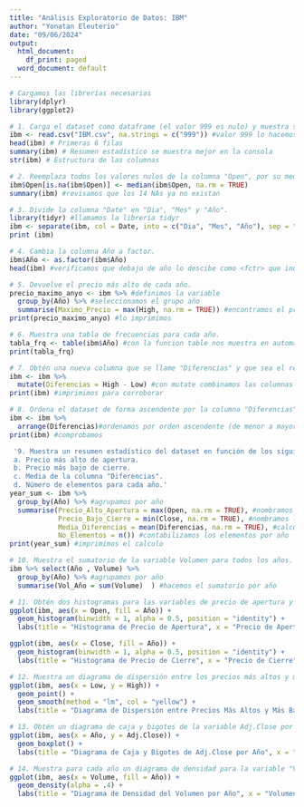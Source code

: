---
title: "Análisis Exploratorio de Datos: IBM"
author: "Yonatan Eleuterio"
date: "09/06/2024"
output:
  html_document:
    df_print: paged
  word_document: default
---

```{r}
# Cargamos las librerías necesarias
library(dplyr)
library(ggplot2)

# 1. Carga el dataset como dataframe (el valor 999 es nulo) y muestra sus primeras filas, su resúmen estadístico y la estructura de sus columnas.
ibm <- read.csv("IBM.csv", na.strings = c("999")) #valor 999 lo hacemos nulo
head(ibm) # Primeras 6 filas
summary(ibm) # Resumen estadístico se muestra mejor en la consola
str(ibm) # Estructura de las columnas
```
```{r}
# 2. Reemplaza todos los valores nulos de la columna "Open", por su mediana
ibm$Open[is.na(ibm$Open)] <- median(ibm$Open, na.rm = TRUE)
summary(ibm) #revisamos que los 14 NAs ya no existan
```
```{r}
# 3. Divide la columna "Date" en "Dia", "Mes" y "Año".
library(tidyr) #llamamos la libreria tidyr
ibm <- separate(ibm, col = Date, into = c("Dia", "Mes", "Año"), sep = "/") #usamos la funcion separate para dividir la fecha como se pide
print (ibm)

```
```{r}
# 4. Cambia la columna Año a factor.
ibm$Año <- as.factor(ibm$Año)
head(ibm) #verificamos que debajo de año lo descibe como <fctr> que indica que es correcto
```

```{r}
# 5. Devuelve el precio más alto de cada año.
precio_maximo_anyo <- ibm %>% #definimos la variable
  group_by(Año) %>% #seleccionamos el grupo año
  summarise(Maximo_Precio = max(High, na.rm = TRUE)) #encontramos el precio maximo por año
print(precio_maximo_anyo) #lo imprimimos

```
```{r}
# 6. Muestra una tabla de frecuencias para cada año.
tabla_frq <- table(ibm$Año) #con la funcion table nos muestra en automatico las frcuencias para la columna que querramos (año)
print(tabla_frq)
```
```{r}
# 7. Obtén una nueva columna que se llame "Diferencias" y que sea el resultado de restar al precio más alto el precio más bajo.
ibm <- ibm %>%
  mutate(Diferencias = High - Low) #con mutate combinamos las columnas y realizamos una operación entre las mismas
print(ibm) #imprimimos para corroborar
```
```{r}
# 8. Ordena el dataset de forma ascendente por la columna "Diferencias".
ibm <- ibm %>%
  arrange(Diferencias)#ordenamos por orden ascendente (de menor a mayor) las difernecias por default arrange lo hace en ascendente
print(ibm) #comprobamos
```
```{r}
 '9. Muestra un resumen estadístico del dataset en función de los siguientes valores por cada año:
 a. Precio más alto de apertura.
 b. Precio más bajo de cierre.
 c. Media de la columna "Diferencias".
 d. Número de elementos para cada año.'
year_sum <- ibm %>%
  group_by(Año) %>% #agrupamos por año
  summarise(Precio_Alto_Apertura = max(Open, na.rm = TRUE), #nombramos la columna y seleccionamos el maximo 
            Precio_Bajo_Cierre = min(Close, na.rm = TRUE), #nombramos la columna y seleccionamos el minimo
            Media_Diferencias = mean(Diferencias, na.rm = TRUE), #calculamos el promedio y lo proyecatamos nombrando la columna
            No_Elementos = n()) #contabilizamos los elementos por año
print(year_sum) #imprimimos el calculo

```
```{r}
# 10. Muestra el sumatorio de la variable Volumen para todos los años.
ibm %>% select(Año , Volume) %>%
  group_by(Año) %>% #agrupamos por año
  summarise(Vol_Año = sum(Volume)  ) #hacemos el sumatorio por año

```
```{r}
# 11. Obtén dos histogramas para las variables de precio de apertura y cierre, rellena los histogramas en función del año.
ggplot(ibm, aes(x = Open, fill = Año)) + 
  geom_histogram(binwidth = 1, alpha = 0.5, position = "identity") +
  labs(title = "Histograma de Precio de Apertura", x = "Precio de Apertura", y = "Frecuencia")

ggplot(ibm, aes(x = Close, fill = Año)) + 
  geom_histogram(binwidth = 1, alpha = 0.5, position = "identity") +
  labs(title = "Histograma de Precio de Cierre", x = "Precio de Cierre", y = "Frecuencia")

```
```{r}
# 12. Muestra un diagrama de dispersión entre los precios más altos y más bajos, además muestra su recta de ajuste.
ggplot(ibm, aes(x = Low, y = High)) +
  geom_point() +
  geom_smooth(method = "lm", col = "yellow") +
  labs(title = "Diagrama de Dispersión entre Precios Más Altos y Más Bajos", x = "Precio Más Bajo", y = "Precio Más Alto")

```
```{r}
# 13. Obtén un diagrama de caja y bigotes de la variable Adj.Close por año.
ggplot(ibm, aes(x = Año, y = Adj.Close)) +
  geom_boxplot() +
  labs(title = "Diagrama de Caja y Bigotes de Adj.Close por Año", x = "Año", y = "Adj.Close")

```
```{r}
# 14. Muestra para cada año un diagrama de densidad para la variable "Volume".
ggplot(ibm, aes(x = Volume, fill = Año)) +
  geom_density(alpha = .4) +
  labs(title = "Diagrama de Densidad del Volumen por Año", x = "Volumen", y = "Densidad")

```


